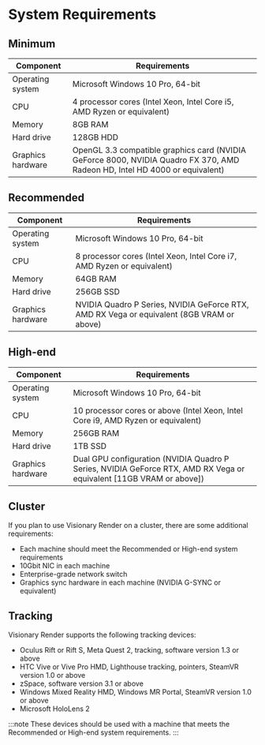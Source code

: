 # System Requirements

## Minimum

| Component         | Requirements                                                                                                                |
|-------------------|-----------------------------------------------------------------------------------------------------------------------------|
| Operating system  | Microsoft Windows 10 Pro, 64-bit                                                                                            |
| CPU               | 4 processor cores (Intel Xeon, Intel Core i5, AMD Ryzen or equivalent)                                                      |
| Memory            | 8GB RAM                                                                                                                     |
| Hard drive        | 128GB HDD                                                                                                                   |
| Graphics hardware | OpenGL 3.3 compatible graphics card (NVIDIA GeForce 8000, NVIDIA Quadro FX 370, AMD Radeon HD, Intel HD 4000 or equivalent) |

## Recommended

| Component         | Requirements                                                                              |
|-------------------|-------------------------------------------------------------------------------------------|
| Operating system  | Microsoft Windows 10 Pro, 64-bit                                                          |
| CPU               | 8 processor cores (Intel Xeon, Intel Core i7, AMD Ryzen or equivalent)                    |
| Memory            | 64GB RAM                                                                                  |
| Hard drive        | 256GB SSD                                                                                 |
| Graphics hardware | NVIDIA Quadro P Series, NVIDIA GeForce RTX, AMD RX Vega or equivalent (8GB VRAM or above) |

## High-end

| Component         | Requirements                                                                                                          |
|-------------------|-----------------------------------------------------------------------------------------------------------------------|
| Operating system  | Microsoft Windows 10 Pro, 64-bit                                                                                      |
| CPU               | 10 processor cores or above (Intel Xeon, Intel Core i9, AMD Ryzen or equivalent)                                      |
| Memory            | 256GB RAM                                                                                                             |
| Hard drive        | 1TB SSD                                                                                                               |
| Graphics hardware | Dual GPU configuration (NVIDIA Quadro P Series, NVIDIA GeForce RTX, AMD RX Vega or equivalent [11GB VRAM or above]) |

## Cluster

If you plan to use Visionary Render on a cluster, there are some additional requirements:

- Each machine should meet the Recommended or High-end system requirements
- 10Gbit NIC in each machine
- Enterprise-grade network switch
- Graphics sync hardware in each machine (NVIDIA G-SYNC or equivalent)

## Tracking

Visionary Render supports the following tracking devices:

- Oculus Rift or Rift S, Meta Quest 2, tracking, software version 1.3 or above
- HTC Vive or Vive Pro HMD, Lighthouse tracking, pointers, SteamVR version 1.0 or above
- zSpace, software version 3.1 or above
- Windows Mixed Reality HMD, Windows MR Portal, SteamVR version 1.0 or above
- Microsoft HoloLens 2

:::note
These devices should be used with a machine that meets the Recommended or High-end system requirements.
:::
